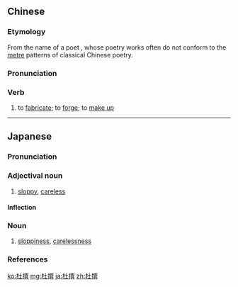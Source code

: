 ==Chinese==
{{zh-forms|lit=written by {{w|zh:杜默|Du (Mo)}}|1=Du (surname)}}

===Etymology===
From the name of a {{w|Song Dynasty}} poet {{w|zh:杜默|'''Du''' Mo}}, whose poetry works often do not conform to the [[metre]] patterns of classical Chinese poetry.

===Pronunciation===
{{zh-pron
|m=dùzhuàn
|c=dou6 zaan6
|cat=v
}}

===Verb===
{{zh-verb}}

# to [[fabricate]]; to [[forge]]; to [[make up]]

----

==Japanese==
{{ja-kanjitab|ず|さん|yomi=o}}

===Pronunciation===
{{ja-pron|yomi=on|acc=0|acc_ref=<ref>{{R:Kenkyusha JEL Pocket}}</ref>|ずさん}}

===Adjectival noun===
{{ja-adj|decl=な|ずさん}}

# [[sloppy]], [[careless]]

====Inflection====
{{ja-na|ずさん}}

===Noun===
{{ja-noun|ずさん}}

# [[sloppiness]], [[carelessness]]

===References===
<references />

[[ko:杜撰]]
[[mg:杜撰]]
[[ja:杜撰]]
[[zh:杜撰]]